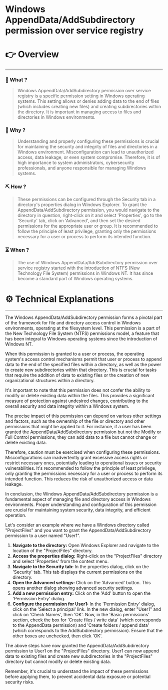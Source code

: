# Windows AppendData/AddSubdirectory permission over service registry


# 👉 Overview

---

### 👀 What ?

> Windows AppendData/AddSubdirectory permission over service registry is a specific permission setting in Windows operating systems. This setting allows or denies adding data to the end of files (which includes creating new files) and creating subdirectories within the directory. It is important in managing access to files and directories in Windows environments.
> 

### 🧐 Why ?

> Understanding and properly configuring these permissions is crucial for maintaining the security and integrity of files and directories in a Windows environment. Misconfiguration can lead to unauthorized access, data leakage, or even system compromise. Therefore, it is of high importance to system administrators, cybersecurity professionals, and anyone responsible for managing Windows systems.
> 

### ⛏️ How ?

> These permissions can be configured through the Security tab in a directory's properties dialog in Windows Explorer. To grant the AppendData/AddSubdirectory permission, you would navigate to the directory in question, right-click on it and select 'Properties', go to the 'Security' tab, click on 'Advanced', and then set the desired permissions for the appropriate user or group. It is recommended to follow the principle of least privilege, granting only the permissions necessary for a user or process to perform its intended function.
> 

### ⏳ When ?

> The use of Windows AppendData/AddSubdirectory permission over service registry started with the introduction of NTFS (New Technology File System) permissions in Windows NT. It has since become a standard part of Windows operating systems.
> 

# ⚙️ Technical Explanations

---

The Windows AppendData/AddSubdirectory permission forms a pivotal part of the framework for file and directory access control in Windows environments, operating at the filesystem level. This permission is a part of the New Technology File System (NTFS) permissions model, a feature that has been integral to Windows operating systems since the introduction of Windows NT.

When this permission is granted to a user or process, the operating system's access control mechanisms permit that user or process to append data to the end of the specified files within a directory, as well as the power to create new subdirectories within that directory. This is crucial for tasks that require the addition of data to existing files or the creation of new organizational structures within a directory.

It's important to note that this permission does not confer the ability to modify or delete existing data within the files. This provides a significant measure of protection against undesired changes, contributing to the overall security and data integrity within a Windows system.

The precise impact of this permission can depend on various other settings and factors, such as the ownership of the file or directory and other permissions that might be applied to it. For instance, if a user has been granted the AppendData/AddSubdirectory permission but not the Modify or Full Control permissions, they can add data to a file but cannot change or delete existing data.

Therefore, caution must be exercised when configuring these permissions. Misconfigurations can inadvertently grant excessive access rights or restrict necessary ones, potentially leading to operational issues or security vulnerabilities. It's recommended to follow the principle of least privilege, only granting the permissions necessary for a user or process to perform its intended function. This reduces the risk of unauthorized access or data leakage.

In conclusion, the Windows AppendData/AddSubdirectory permission is a fundamental aspect of managing file and directory access in Windows environments. Proper understanding and configuration of this permission are crucial for maintaining system security, data integrity, and efficient operation.

Let's consider an example where we have a Windows directory called "ProjectFiles" and you want to grant the AppendData/AddSubdirectory permission to a user named "User1".

1. **Navigate to the directory:** Open Windows Explorer and navigate to the location of the "ProjectFiles" directory.
2. **Access the properties dialog:** Right-click on the "ProjectFiles" directory and select 'Properties' from the context menu.
3. **Navigate to the Security tab:** In the properties dialog, click on the 'Security' tab. This tab displays the current permissions on the directory.
4. **Open the Advanced settings:** Click on the 'Advanced' button. This opens another dialog showing advanced security settings.
5. **Add a new permission entry:** Click on the 'Add' button to open the 'Permission Entry' dialog.
6. **Configure the permission for User1:** In the 'Permission Entry' dialog, click on the 'Select a principal' link. In the new dialog, enter "User1" and click on 'Check Names', then 'OK'. Now, in the 'Basic permissions' section, check the box for 'Create files / write data' (which corresponds to the AppendData permission) and 'Create folders / append data' (which corresponds to the AddSubdirectory permission). Ensure that the other boxes are unchecked, then click 'OK'.

The above steps have now granted the AppendData/AddSubdirectory permission to User1 on the "ProjectFiles" directory. User1 can now append data to existing files and create new subdirectories in the "ProjectFiles" directory but cannot modify or delete existing data.

Remember, it's crucial to understand the impact of these permissions before applying them, to prevent accidental data exposure or potential security risks.
